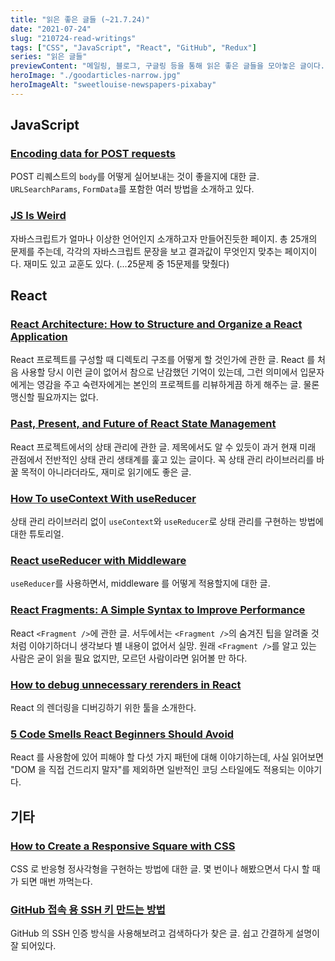 ```yaml
---
title: "읽은 좋은 글들 (~21.7.24)"
date: "2021-07-24"
slug: "210724-read-writings"
tags: ["CSS", "JavaScript", "React", "GitHub", "Redux"]
series: "읽은 글들"
previewContent: "메일링, 블로그, 구글링 등을 통해 읽은 좋은 글들을 모아놓은 글이다."
heroImage: "./goodarticles-narrow.jpg"
heroImageAlt: "sweetlouise-newspapers-pixabay"
---
```


## JavaScript

### [Encoding data for POST requests](https://jakearchibald.com/2021/encoding-data-for-post-requests/)

POST 리퀘스트의 `body`를 어떻게 실어보내는 것이 좋을지에 대한 글. `URLSearchParams`, `FormData`를 포함한 여러 방법을 소개하고 있다.

### [JS Is Weird](https://jsisweird.com/)

자바스크립트가 얼마나 이상한 언어인지 소개하고자 만들어진듯한 페이지. 총 25개의 문제를 주는데, 각각의 자바스크립트 문장을 보고 결과값이 무엇인지 맞추는 페이지이다. 재미도 있고 교훈도 있다. (...25문제 중 15문제를 맞췄다)

## React

### [React Architecture: How to Structure and Organize a React Application](https://www.taniarascia.com/react-architecture-directory-structure/)

React 프로젝트를 구성할 때 디렉토리 구조를 어떻게 할 것인가에 관한 글. React 를 처음 사용할 당시 이런 글이 없어서 참으로 난감했던 기억이 있는데, 그런 의미에서 입문자에게는 영감을 주고 숙련자에게는 본인의 프로젝트를 리뷰하게끔 하게 해주는 글. 물론 맹신할 필요까지는 없다.

### [Past, Present, and Future of React State Management](https://leerob.io/blog/react-state-management#zustand-recoil-jotai-valtio-oh-my)

React 프로젝트에서의 상태 관리에 관한 글. 제목에서도 알 수 있듯이 과거 현재 미래 관점에서 전반적인 상태 관리 생태계를 훑고 있는 글이다. 꼭 상태 관리 라이브러리를 바꿀 목적이 아니라더라도, 재미로 읽기에도 좋은 글.

### [How To useContext With useReducer](https://hswolff.com/blog/how-to-usecontext-with-usereducer/)

상태 관리 라이브러리 없이 `useContext`와 `useReducer`로 상태 관리를 구현하는 방법에 대한 튜토리얼.

### [React useReducer with Middleware](https://www.robinwieruch.de/react-usereducer-middleware)

`useReducer`를 사용하면서, middleware 를 어떻게 적용할지에 대한 글.

### [React Fragments: A Simple Syntax to Improve Performance](https://www.sitepoint.com/react-fragments-introduction/)

React `<Fragment />`에 관한 글. 서두에서는 `<Fragment />`의 숨겨진 팁을 알려줄 것처럼 이야기하더니 생각보다 별 내용이 없어서 실망. 원래 `<Fragment />`를 알고 있는 사람은 굳이 읽을 필요 없지만, 모르던 사람이라면 읽어볼 만 하다.

### [How to debug unnecessary rerenders in React](https://brycedooley.com/debug-react-rerenders/)

React 의 렌더링을 디버깅하기 위한 툴을 소개한다.

### [5 Code Smells React Beginners Should Avoid](https://betterprogramming.pub/5-code-smells-react-beginners-should-avoid-480c97799162)

React 를 사용함에 있어 피해야 할 다섯 가지 패턴에 대해 이야기하는데, 사실 읽어보면 "DOM 을 직접 건드리지 말자"를 제외하면 일반적인 코딩 스타일에도 적용되는 이야기다.

## 기타

### [How to Create a Responsive Square with CSS](https://spin.atomicobject.com/2015/07/14/css-responsive-square/)

CSS 로 반응형 정사각형을 구현하는 방법에 대한 글. 몇 번이나 해봤으면서 다시 할 때가 되면 매번 까먹는다.

### [GitHub 접속 용 SSH 키 만드는 방법](https://www.lainyzine.com/ko/article/creating-ssh-key-for-github/)

GitHub 의 SSH 인증 방식을 사용해보려고 검색하다가 찾은 글. 쉽고 간결하게 설명이 잘 되어있다.
